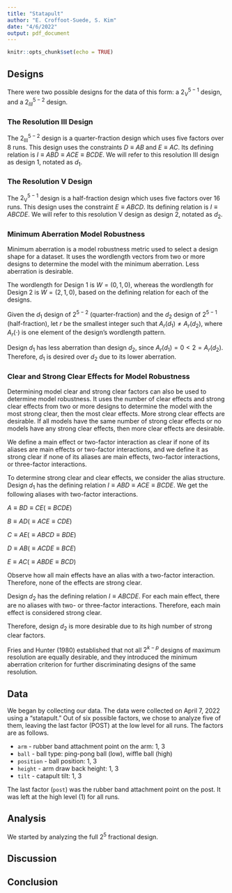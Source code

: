 ```yaml
---
title: "Statapult"
author: "E. Croffoot-Suede, S. Kim"
date: "4/6/2022"
output: pdf_document
---
```


```r
knitr::opts_chunk$set(echo = TRUE)
```

## Designs

There were two possible designs for the data of this form: a $2^{5-1}_{V}$ design, and a $2^{5-2}_{III}$ design.

### The Resolution III Design

The $2^{5-2}_{\text{III}}$ design is a quarter-fraction design which uses five factors over 8 runs. This design uses the constraints $D \equiv AB$ and $E \equiv AC$. Its defining relation is $I \equiv ABD \equiv ACE \equiv BCDE$. We will refer to this resolution III design as design 1, notated as $d_1$.

### The Resolution V Design

The $2^{5-1}_{\text{V}}$ design is a half-fraction design which uses five factors over 16 runs. This design uses the constraint $E \equiv ABCD$. Its defining relation is $I \equiv ABCDE$. We will refer to this resolution V design as design 2, notated as $d_2$.

### Minimum Aberration Model Robustness

Minimum aberration is a model robustness metric used to select a design shape for a dataset. It uses the wordlength vectors from two or more designs to determine the model with the minimum aberration. Less aberration is desirable.

The wordlength for Design 1 is $W = (0, 1, 0)$, whereas the wordlength for Design 2 is $W = (2, 1, 0)$, based on the defining relation for each of the designs.

Given the $d_1$ design of $2^{5-2}$ (quarter-fraction) and the $d_2$ design of $2^{5-1}$ (half-fraction), let $r$ be the smallest integer such that $A_{r}(d_1) \neq A_{r}(d_2)$, where $A_r(\cdot)$ is one element of the design's wordlength pattern.

Design $d_1$ has less aberration than design $d_2$, since $A_r(d_1) = 0 < 2 = A_r(d_2)$. Therefore, $d_1$ is desired over $d_2$ due to its lower aberration.

### Clear and Strong Clear Effects for Model Robustness

Determining model clear and strong clear factors can also be used to determine model robustness. It uses the number of clear effects and strong clear effects from two or more designs to determine the model with the most strong clear, then the most clear effects. More strong clear effects are desirable. If all models have the same number of strong clear effects or no models have any strong clear effects, then more clear effects are desirable.

We define a main effect or two-factor interaction as clear if none of its aliases are main effects or two-factor interactions, and we define it as strong clear if none of its aliases are main effects, two-factor interactions, or three-factor interactions.

To determine strong clear and clear effects, we consider the alias structure. Design $d_1$ has the defining relation $I \equiv ABD \equiv ACE \equiv BCDE$. We get the following aliases with two-factor interactions.

$A \equiv BD \equiv CE (\equiv BCDE)$

$B \equiv AD (\equiv ACE \equiv CDE)$

$C \equiv AE (\equiv ABCD \equiv BDE)$

$D \equiv AB (\equiv ACDE \equiv BCE)$

$E \equiv AC (\equiv ABDE \equiv BCD)$

Observe how all main effects have an alias with a two-factor interaction. Therefore, none of the effects are strong clear.

Design $d_2$ has the defining relation $I \equiv ABCDE$. For each main effect, there are no aliases with two- or three-factor interactions. Therefore, each main effect is considered strong clear.

Therefore, design $d_2$ is more desirable due to its high number of strong clear factors.

Fries and Hunter (1980) established that not all $2^{k-p}$ designs of maximum resolution are equally desirable, and they introduced the minimum aberration criterion for further discriminating designs of the same resolution.

## Data

We began by collecting our data. The data were collected on April 7, 2022 using a "statapult." Out of six possible factors, we chose to analyze five of them, leaving the last factor (POST) at the low level for all runs. The factors are as follows.

- `arm` - rubber band attachment point on the arm: 1, 3
- `ball` - ball type: ping-pong ball (low), wiffle ball (high)
- `position` - ball position: 1, 3
- `height` - arm draw back height: 1, 3
- `tilt` - catapult tilt: 1, 3

The last factor (`post`) was the rubber band attachment point on the post. It was left at the high level (1) for all runs.

## Analysis

We started by analyzing the full $2^5$ fractional design. 

## Discussion

## Conclusion
